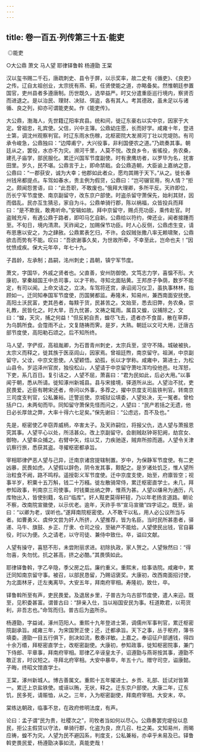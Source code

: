 ```yaml
---
---
---
```

title: 卷一百五·列传第三十五·能吏
---

 ◎能吏

○大公鼎 萧文 马人望 耶律铎鲁斡 杨遵勖 王棠

汉以玺书赐二千石，唐疏刺史、县令于屏，以示奖率，故二史有《循吏》、《良吏》之传。辽自太祖创业，太宗抚有燕、蓟，任贤使能之道，亦略备矣。然惟朝廷参置国官，吏州县者多遵唐制。历世既久，选举益严。时又分遣重臣巡行境内，察贤否而进退之。是以治民、理财、决狱、弭盗，各有其人。考其德政，虽未足以与诸循、良之列，抑亦可谓能吏矣。作《能吏传》。

大公鼎，渤海人，先世籍辽阳率宾县。统和间，徙辽东豪右以实中京，因家于大定。曾祖忠，礼宾使。父信，兴中主簿。公鼎幼庄愿，长而好学。咸雍十年，登进士第，调沈州观察判官。时辽东雨水伤稼，北枢密院大发濒河丁壮以完堤防。有司承令峻急，公鼎独曰：“边障甫宁，大兴役事，非利国便农之道。”乃疏奏其事。朝廷从之，罢役，水亦不为灾。濒河千里，人莫不悦。改良乡令，省徭役，务农桑，建孔子庙学，部民服化。累迁兴国军节度副使。时有隶鹰坊者，以罗毕为名，扰害田里。岁久，民不堪。公鼎言于上，即命禁戢。会公鼎造朝，大臣谕上嘉纳之意，公鼎曰：“一郡获安，诚为大幸；他郡如此者众，愿均其赐于天下。”从之。徙长春州钱帛都提点。车驾如春水，贵主例为假贷，公鼎曰：“岂可辍官用，徇人情？”拒之。颇闻怨詈语，曰：“此吾职，不敢废也。”俄拜大理卿，多所平反。天祚即位，历长宁军节度使、南京副留守，改东京户部使。时盗杀留守萧保先，始利其财，因而倡乱。民亦互生猜忌，家自为斗。公鼎单骑行郡，陈以祸福，众皆投兵而拜曰：“是不欺我，敢弗听命。”安辑如故。拜中京留守，赐贞亮功臣，乘传赴官。时盗贼充斥，有遇公鼎于路者，即叩马乞自新。公鼎给以符约，俾还业，闻者接踵而至。不旬日，境内清肃。天祚闻之，加赐保节功臣。时人心反侧，公鼎虑生变，请布恩惠以安之，为之肆赦。公鼎累表乞归，不许。会奴贼张撒八率无赖啸聚，公鼎欲击而势有不能。叹曰：“吾欲谢事久矣，为世故所牵，不幸至此，岂命也夫！”因忧愤成疾。保大元年卒，年七十九。

子昌龄，左承制；昌嗣，洺州刺史；昌朝，镇宁军节度。

萧文，字国华，外戚之贤者也。父直善，安州防御使。文笃志力学，喜愠不形。大康初，掌秦越国王中丞司事，以才干称。寻知北面贴黄。王邦彦子争荫，数岁不能定，有司以闻。上命文诘之，立决。车驾将还宫，承诏阅习仪卫，虽执事林林，指顾如一。迁同知奉国军节度使，历国舅都监。寿隆末，知易州，兼西南面安抚使。高阳土沃民富，吏其邑者，每黩于货，民甚苦之。文始至，悉去旧弊，务农桑，崇礼教，民皆化之。时大旱，百九忧甚，文祷之辄雨。属县又蝗，议捕除之，文曰：“蝗，天灾，捕之何益！”但反躬自责，蝗尽飞去，遗者亦不食苗，散在草莽，为乌鹊所食。会霪雨不止，文复随祷而霁。是岁，大熟。朝廷以文可大用，迁唐古部节度使，高阳勒石颂之。后不知所终。

马人望，字俨叔，高祖胤卿，为石晋青州刺史，太宗兵至，坚守不降。城破被执，太宗义而释之，徙其族于医巫闾山，因家焉。曾祖廷煦，南京留守。祖渊，中京副留守。父诠，中京文思使。人望颖悟。幼孤，长以才学称。咸雍中，第进士，为松山县令。岁运泽州官炭，独役松山，人望请于中京留守萧吐浑均役他邑。吐浑怒，下吏，系几百日。复引诘之，人望不屈，萧喜曰：“君为民如此，后必大用。”以事闻于朝，悉从所请。徙知涿州新城县。县与宋接境，驿道所从出。人望治不扰，吏民畏爱。近臣有聘宋还者，帝问以外事，多荐之，擢中京度支司盐铁判官。转南京三司度支判官，公私兼裕。迁警巡使。京城狱讼填委，人望处决，无一冤者。曾检括户口，未两旬而毕。同知留守萧保先怪而问之，人望曰：“民产若括之无遗，他日必长厚敛之弊，大率十得六七足矣。”保先谢曰：“公虑远，吾不及也。”

先是，枢密使乙辛窃弄威柄，卒害太子。及天祚嗣位，将报父仇，选人望与萧报恩究其事。人望平心以处，所活甚众。改上京副留守。会剧贼赵钟哥犯阙，劫宫女、御物，人望率众捕之。右臂中矢，炷以艾，力疾驰逐，贼弃所掠而遁。人望令关津讥察行旅，悉获其盗。寻擢枢密都承旨。

宰相耶律俨恶人望与己异，迁南京诸宫提辖制置。岁中，为保静军节度使。有二吏凶暴，民畏如虎。人望假以辞色，阴令发其事，黥配之。是岁诸处饥乏，惟人望所治粒食不阙，路不鸣桴。遥授彰义军节度使。迁中京度支使，始至，府廪皆空；视事半岁，积粟十五万斛，钱二十万繦。徙左散骑常侍，累迁枢密直学士。未几，拜参知政事，判南京三司使事。时钱粟出纳之弊，惟燕为甚。人望以缣帛为通历，凡库物出入，皆使别籍，名曰“临库”。奸人黠吏莫得轩轾，乃以年老扬言道路。朝论不察，改南院宣徽使，以示优老。逾年，天祚手书“宣马宣徽”四字诏之。既至，谕曰：“以卿为老，误听也。”遂拜南院枢密使。人不敢干以私，用人必公议所当与者。如曹勇义、虞仲文尝为奸人所挤，人望推荐，皆为名臣。当时民所甚患者，驿递、马牛、旗鼓、乡正、厅隶、仓司之役，至破产不能给。人望使民出钱，官自募役，时以为便。久之请老，以守司徒、兼侍中致仕。卒，谥曰文献。

人望有操守，喜怒不形，未尝附丽求进。初除执政，家人贺之。人望愀然曰：“得勿喜，失勿忧。抗之甚高，挤之必酷。”其畏慎如此。

耶律铎鲁斡，字乙辛隐，季父房之后。廉约重义。重熙末，给事诰院。咸雍中，累迁同知南京留守事。被召，以部民恳留，乃赐诏褒奖。大康初，改西南面招讨使，为北面林牙，迁左夷离毕。大安五年，拜南府宰相。寿隆初，致仕，卒。

铎鲁斡所至有声，吏民畏爱。及退居乡里，子普古为乌古部节度使，遣人来迎。既至，见积委甚富。谓普古曰：“辞亲入仕，当以裕国安民为事。枉道欺君，以苟货利，非吾志也。”命驾而归。普古后为盗所杀。

杨遵勖，字益诫，涿州范阳人。重熙十九年登进士第，调儒州军事判官，累迁枢密院副承旨。咸雍三年，为宋国贺正使；还，迁都承旨。天下之事，丛于枢府，簿书填委。遵勖一目五行俱下，剖决如流，敷奏详敏。上嘉之。奉诏征户部逋钱，得四十余万缗，拜枢密直学士，改枢密副使。大康初，参知政事，徙知枢密院事，兼门下侍郎、平章事，拜南府宰相。耶律乙辛诬皇太子，诏遵勖与燕哥按其事，遵勖不敢正言，时议短之。寻拜北府宰相。大安中暴卒，年五十六。赠守司空，谥康懿。子晦，终昭文馆直学士。

王棠，涿州新城人。博古善属文。重熙十五年擢进士。乡贡、礼部、廷试对皆第一。累迁上京盐铁使。或诬以贿，无状，释之。迁东京户部使。大康二年，辽东饥，民多死，请赈恤，从之。三年，入为枢密副使，拜南府宰相。大安末，卒。

棠练达朝政，临事不怠，在政府修明法度，有声。

论曰：孟子谓“民为贵，社稷次之”，司牧者当如何以尽心。公鼎奏罢完堤役以息民，拒公主假贷以守法，单骑行郡，化盗为良，庶几召、杜之美。文知易州，雨暍应祷，蝗不为灾。人望为民不避囚系，判度支，公私兼裕，亦卓乎未易及已。铎鲁斡吏畏民爱，杨遵勖决事如流，真能吏哉！

